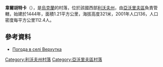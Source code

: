 {{coord|49|57|18|N|23|47|5|E|scale:100000|display=title}}

'''韋爾胡特卡'''（{{lang-uk|Верхутка}}），是[[烏克蘭|烏克蘭]]的村落，位於該國西部[[利沃夫州|利沃夫州]]，由[[亞沃里夫區|亞沃里夫區]]負責管轄，始建於1444年，面積1.21平方公里，海拔高度321米，2001年人口136，人口密度每平方公里112.4人。

==參考資料==
* [http://weather.in.ua/ua/l'vovskaja/3311 Погода в селі Верхутка] {{Wayback|url=http://weather.in.ua/ua/l'vovskaja/3311 |date=20160305202431 }}

{{DEFAULTSORT:Верхутка}}
[[Category:利沃夫州村落|Category:利沃夫州村落]]
[[Category:亞沃里夫區村落|Category:亞沃里夫區村落]]


{{Lviv-geo-stub}}